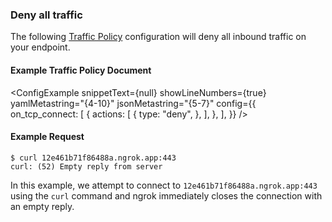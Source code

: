 
### Deny all traffic

The following [Traffic Policy](/docs/tls/traffic-policy/)
configuration will deny all inbound traffic on your endpoint.

#### Example Traffic Policy Document

<ConfigExample
	snippetText={null}
	showLineNumbers={true}
	yamlMetastring="{4-10}"
	jsonMetastring="{5-7}"
	config={{
		on_tcp_connect: [
			{
				actions: [
					{
						type: "deny",
					},
				],
			},
		],
	}}
/>

#### Example Request

```shell
$ curl 12e461b71f86488a.ngrok.app:443
curl: (52) Empty reply from server
```

In this example, we attempt to connect to `12e461b71f86488a.ngrok.app:443` using
the `curl` command and ngrok immediately closes the connection with an empty
reply.
